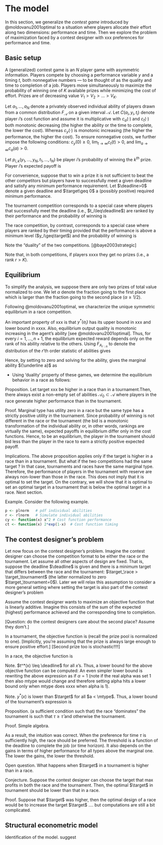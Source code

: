 

The model
=========

In this section, we generalize the _contest game_ introduced by @moldovanu2001optimal to a situation where players allocate their effort along two dimensions: performance and time. Then we explore the problem of maximization faced by a contest designer with xxx preferences for performance and time.

Basic setup
------------

A (generalized) contest game is an $N$ player game with asymmetric information. Players compete by choosing a performance variable $y$ and a timing $t$, both nonnegative numbers --- to be thought of as the quality and time to completion of a job. Players move simultaneously to maximize the probability of winning one of $K$ available prizes while minimizing the cost of effort. Prizes are of decreasing value $V_1>V_2>...>V_K$.

Let $a_1, ..., a_N$ denote a privately observed individual ability of players drawn from a common distribution $F_{\mathcal{A}}$ on a given interval $\mathcal{A}$.  Let $C(a_i, y_i, t_i)$ denote player $i$'s cost function and assume it is multiplicative 
\begin{equation}
  C(a_i, y_i, t_i) = c_a(a_i) c_y(y_i) c_t(t_i)
\end{equation}
with $c_a(\cdot)$ and $c_t(\cdot)$ both monotonic decreasing (the higher the ability or the time to complete, the lower the cost). Whereas $c_{y}(\cdot)$ is monotonic increasing (the higher the performance, the higher the cost). To ensure nonnegative costs, we further impose the following conditions: $c_{y}(0)\geq 0$, $\lim_{t\rightarrow \infty}c_{t}(t)>0$, and $\lim_{a\rightarrow \infty}c_{a}(a)>0$.

Let $p_{i, k}(y_1,..., y_N, t_1, ..., t_N)$ be player $i$'s probability of winning the $k^{th}$ prize. Player $i$'s expected payoff is

\begin{equation}
  \label{expected payoff}
  \pi_i = \sum_{k=1}^{K} p_{i, k}(y_1,..., y_N, t_1, ..., t_N) V_k - C(a_i, y_i, t_i). 
\end{equation}


For convenience, suppose that to win a prize it is not sufficient to beat the other competitors but players have to successfully meet a given deadline and satisfy any minimum performance requirement. Let $\deadline>0$ denote a given deadline and $\target\geq 0$ a (possibly positive) required minimum performance. 

<!--
The goal for each player is If the timing is above a given deadline $d>0$ or the performance is below a certain level $q>0$, the player gets zero utility. Otherwise, the player is given a rank based on his performance and timing. 
 A contest is xxxx. Ranked . 
-->

The tournament competition corresponds to a special case where players that successfully meet the deadline (i.e., $t_i\leq\deadline$) are ranked by their performance and the probability of winning is
\begin{equation}
  xxxx.
\end{equation}

<!-- In a tournament, the agent having achieved the highest output quality within the deadline gets the first prize, the agent having achieved the second highest output quality gets the second prize, and so on. In a race, by contrast, the first agent to achieve an output quality of at least ${\bar y}$ within the deadline wins the first prize, the second to achieve the same target gets the second prize, and so on. -->

<!-- 
\begin{definition}
Let xxx denote the $N-1-k$ order statistic. A tournament is a contest game where the probability of winning the $k^{th}$ prize is 
\begin{equation}
  p_{k} = \Pr(y_i=xxxx\text{ and }t_i\leq \bar{t}). 
\end{equation}
\end{definition}
 -->

The race competition, by contrast, corresponds to a special case where players are ranked by their timing provided that the performance is above a minimum level ($y_i\geq\target$) and the probability of winning is 
\begin{equation}
  \label{probability in a race}
  xxxx.
\end{equation}


Note the "duality" of the two competitions. [@baye2003strategic]

Note that, in both competitions, if players xxxx they get no prizes (i.e., a rank $r > K$). 


Equilibrium
-------------

To simplify the analysis, we suppose there are only two prizes of total value normalized to one. We let $\alpha$ denote the fraction going to the first place which is larger than the fraction going to the second place ($\alpha\geq1/2$).

Following @moldovanu2001optimal, we characterize the unique symmetric equilibrium in a race competition. 

\begin{proposition}
Player $i$'s optimal performance $y^*(a_i)$ is equal to the minimum requirement $\target$ and the optimal timing $t^*(a_i)$ is given by
\begin{equation} 
  \label{eq: optimal time race}
  \ctime^{-1}\left[\ctime(\deadline) + \frac{1}{\cscore(\target)}\left(\alpha \int_{a_i}^{\infty} ... dz   + (1-\alpha) \int_{a_i}^{\infty} ...  dz\right)\right]
  \quad \text{if }\ability\geq\marginaltype, 
\end{equation}
and is equal to zero otherwise. 
\end{proposition}

\begin{shaded}
\begin{proof}
Consider player $i$'s choice and suppose that the other $N-1$ players use the equilibrium strategy stated in the proposition. Let $\phi=t^{-1}$ denote the inverse of the optimal bidding function. Player $i$'s best response is a timing $t_i$ and performance $y_i$ that maximize the expected payoffs \eqref{expected payoff} given the other players' equilibrium. 

Any $y_i > \target$ or $0<y_i<\target$ will raise costs while leaving unchanged the probability of winning. Thus, the choice of $y_i$ is binary. Either $y_i=0$ (with $t_i=\deadline$ by convention) or $y_i= \target$.

Suppose $y_i=\target$. The optimal $t_i$ maximizes the expected payoffs. To compute the expected payoff we use the following notation. For any sequence of variables $x_1, ..., x_{N-1}$,  let $x_{(1:N-1)}, ..., x_{(N-1:N-1)}$ denote the $N-1$ order statistics of the $x$'s, and let $F^x_{(1:N-1)}, ..., F^x_{(N-1:N-1)}$ be the corresponding distribution function. Then the probability of winning a prize \eqref{probability in a race} becomes:
\begin{align} \label{prob 1}
  p_{i, 1}(y_1,..., y_N; t_1,..., t_N)
    & = \Pr(t_i \leq t_{(1:N-1)}) \nonumber\\
    & = \Pr(t_i \leq t^*(a_{(1:N-1)})) \nonumber\\
    & = \Pr(\phi(t_i) \geq a_{(1:N-1)}) \nonumber\\
    & = F^a_{(1:N-1)}(\phi(t_i)).
\end{align}
\begin{align} \label{prob 2}
  p_{i, 2}(y_1,..., y_N; t_1,..., t_N) 
    & = \Pr(t_{(1:N-1)} < t_i \leq t_{(2:N-1)})  \nonumber\\
    & = \Pr(t_i\leq t_{(1:N-1)}\mid t_{(1:N-1)}<t_i) \Pr(t_{(1:N-1)} < t_i) \nonumber\\
    & = \Pr(\phi(t_i)\geq a_{(1:N-1)} \mid a_{(1:N-1)} > \phi(t_i)) \Pr(a_{(1:N-1)} > \phi(t_i)) \nonumber\\
    & \text{(using the independence of individual abilities)}\nonumber\\
    & = F^a_{(1:N-2)}(\phi(t_i))\left[1 - F^a_{(1:N-1)}(\phi(t_i))\right].
\end{align}
Using \eqref{prob 1} and \eqref{prob 2} with \eqref{expected payoff}, player $i$'s expected payoff is (to simplify notation, we drop the index $a$ on the distribution of the order statistics of the individual abilities)
\begin{align}
  \alpha F_{(1:N-1)}(\phi(t_i)) 
  + (1-\alpha) F_{(1:N-2)}(\phi(t_i))\left[1 - F_{(1:N-1)}(\phi(t_i))\right]
  - \costs.
\end{align}
The first order condition for a maximum \citep[see][]{moldovanu2001optimal} is
\begin{align} \label{foc0}
  0 = & \alpha F_{(1:N-1)}^{\prime}(\phi) \phi^{\prime} + \nonumber\\
    & + (1-\alpha)\phi^{\prime}\left\{
        \left[1 - F_{(1:N-1)}(\phi)\right]F_{(1:N-2)}^{\prime}(\phi)
        + F_{(1:N-1)}^{\prime}(\phi) F_{(1:N-2)}(\phi)\right\} + \nonumber\\
    & - c_{a}(a) c_{y}(\target) c_{t}^{\prime}(t_i).
\end{align}
Using $\phi^\prime =  1 / t^{*\prime}(\phi)$ and the equilibrium $\phi(t_i) = \phi(t^*(a_i)) = a_i$, leads to
\begin{align} \label{foc}
  c_{t}^{\prime}(t^{*}(a_i)) t^{*\prime}(a_i) 
      & = \frac{\alpha}{c_{a}(a) c_{y}(\target)} F_{(1:N-1)}^{\prime}(a_i)
        + \frac{(1-\alpha)}{c_{a}(a) c_{y}(\target)}\times \nonumber\\
      & \times\left\{\left[1 - F_{(1:N-1)}(a_i)\right]F_{(1:N-2)}^{\prime}(a_i)
        + F_{(1:N-1)}^{\prime}(a_i) F_{(1:N-2)}(a_i)\right\}.
\end{align}
This gives a differential equation with boundary conditions $t^*(\mtype) = \deadline$. 
Integrating both sides and using the integration rule $\int h(g(x)) g^\prime(x) dx = H(g(x)) + A$ (where $H(\cdot)$ is the antiderivative of $h(\cdot)$ and $A$ is an arbitrary constant) leads to
\begin{align} \label{foc}
  c_{t}(t^{*}(a_i))
      & = A + \frac{\alpha}{c_{y}(\target)} \int A(x) dx
        + \frac{(1-\alpha)}{c_{y}(\target)} \int B(x) dx
\end{align}
where 
\[
  A(x) = \frac{1}{c_{a}(x)} F_{(1:N-1)}^{\prime}(x)
\]
and
\[
  B(x) = \frac{1}{c_{a}(x)} \left\{
      \left[1- F_{(1:N-1)}(x)\right]F_{(1:N-2)}^{\prime}(x)
      + F_{(1:N-1)}^{\prime}(x) F_{(1:N-2)}(x)
    \right\}.
\]
Then we pin down the marginal type $\mtype$ by imposing the zero profit condition
%Now we need to show that this is greater than zero (the payoff obtained by setting $y^*=0$). That is:
\begin{align}
  \pi_i = & \alpha \left[1 - F_{(1:N-1)}(\mtype)\right] 
      + (1-\alpha) \left[1- F_{(1:N-2)}(\mtype)\right]F_{(1:N-1)}(\mtype) + \nonumber\\
    & - c_y(\target) c_a(\mtype) c_{t}(\deadline) = 0.
\end{align}
[Correction: it is not 1:N-1 but N-1:N-1]

Clearly, when $\marginaltype$ goes to infinity (costs go to zero), the probability that the N-1'th order statistics will be higher then xxx becomes zero. Hence, the payoff becomes $\alpha \geq 0$. If instead $\marginaltype$ goes to zero, then payoffs are negative. Hence, there is alpha in the middle... (need to show it is concave). 
\end{proof}
\end{shaded}


<!-- 
We provide here the symmetric equilibrium with one prize and $n>2$
agents. In appendix XXX, we provide a general formula for $k>2$ prizes.
Let $y_{1:n} < y_{2:n} < ... < y_{n:n}$ denote the order statistics of
the $y_j$’s for every $j\neq i$ and let ${F_{Y_{r:n}}}(\cdot)$ and
${f_{Y_{r:n}}}(\cdot)$ denote the corresponding distribution and density
for the $r$’th order statistic.
 -->

An important property of xxx is that $y^*(a_i)$ has its upper bound in xxx and
lower bound in xxxx. Also, equilibrium output quality is monotonic
increasing in the agent’s ability [see @moldovanu2001optimal]. Thus, for
every $i=1, ..., n+1$, the equilibrium expected reward depends only on
the rank of his ability relative to the others. Using ${F_{A_{r:n}}}$ to
denote the distribution of the $r$’th order statistic of abilities gives

\begin{equation} \label{equilibrium payoffs tournament}
  {F_{A_{n:n}}}(a_i) V_1  - C(y_i^*, d, a_i).
\end{equation}

Hence, by setting to zero and solving for the ability, gives the
marginal ability ${\underline a}$ as

\begin{equation}
  {\underline a}= h(n, V, F_A, C, d).
\end{equation}

- Using 'duality' property of these games, we determine the equilibrium behavior in a race as follows: 

\begin{proposition}
  Equilibrium behavior in a race is XXXX
\end{proposition}

Proposition. Let target xxx be higher in a race than in a tournament.Then, there always exist a non-empty set of abilities $\mathcal A_0 \subset \mathcal A$ where players in the race generate higher performance than in the tournament.  

Proof. Marginal type has utility zero in a race but the same type has a strictly positive utility in the tournament. Since probability of winning is not different in the race or the tournament (the bid is a monotonic transformation of the individual ability or, in other words, rankings are virtually the same), expected payoffs in equilibrium differ only in the cost functions. Hence, to be an equilibrium, the player in the tournament should bid less than the player in the race to earn a strictly positive expected payoff. 


Implications. The above proposition applies only if the target is higher in a race than in a tournament. But what if the two competitions had the same target ? In that case, tournaments and races have the same marginal type. Therefore, the performance of players in the tournament with reserve are always non-lower than those in the race. This does not imply that it is optimal to set the target. On the contrary, we will show that it is optimal to set an optimal target in a tournament that is below the optimal target in a race. Next section.  


Example. Consider the following example. 

```r
p <- plnorm   # pdf individual abilities 
r <- rlnorm   # Simulate individual abilities
cy <- function(x) x^2 # Cost function performance
ct <- function(x) 2*exp(1-x)  # Cost function timing 
```




The contest designer's problem
---------------------------

Let now focus on the contest designer's problem. Imagine the contest designer can choose the competition format to be either the race or the tournament. Let assume all other aspects of design are fixed. That is, suppose the deadline $\deadline$ is given and there is a minimum target that differs between the race and the tournament: $\target_\race > \target_\tournament$ (the latter normalized to zero $\target_\tournament=0$). Later we will relax this assumption to consider a more general setting where setting the target is also part of the contest designer's problem

Assume the contest designer wants to maximize an objective function that is linearly additive. Imagine this consists of the sum of the expected (highest) performance achieved and the corresponding time to completion. 

[Question: do the contest designers care about the second place? Assume they dom't.]

In a tournament, the objective function is
\begin{align}
R_\tournament & = \Pr(t_{(1:N)}\leq \deadline) \left\{\int_{a\in\mathcal A} y^*(x \mid t_{(1:N)}\leq \deadline) dF_{N:N}(x) - \tau \deadline - 1 \right\} \nonumber\\
  & = \int y^*(x) dF_{N:N}(x) - \tau \deadline - 1. 
\end{align}
(recall the prize pool is normalized to one). [Implicitly, you're assuming that the prize is always large enough to ensure positive effort.] [Second prize too is stochastic!!!!]

In a race, the objective function is
\begin{align}
R_\race & =  
  \Pr(a_{(N)}\geq \mtype) \left\{\target - \alpha -
  \Pr(a_{(N-1)}\geq \mtype) (1-\alpha) \right\}
  - \tau \int_{\mtype}^{\infty} t^*(x) dF_{N:N}(x) \nonumber\\
  & = [1-F_{N:N}(\mtype)] \left\{\target - \alpha -
  [1-F_{N-1:N}(\mtype)] (1 - \alpha) \right\}
  - \tau \int_{\mtype}^{\infty} t^*(x) dF_{N:N}(x).
\end{align}


Note. $t^*(x) \leq \deadline$ for all $x$'s. Thus, a lower bound for the above objective function can be computed: 
\begin{align}
\underline {R_\race} & = 
  [1-F_{N:N}(\mtype)] \left\{\target - \alpha -
  [1-F_{N-1:N}(\mtype)] (1 - \alpha) - \tau \deadline\right\}
\end{align}
An even simpler lower bound is rewriting the above expression as if $\alpha=1$ (note if the real alpha was set 1 then also mtype would change and therefore setting alpha hits a lower bound only when mtype does xxxx  when alpha is 1). 
 
Note. $y^*(x)$ is lower than $\target$ for all $a < \mtype$. Thus, a lower bound of the tournament's expression is
\begin{align}
\overline {R_\tournament} & = 
  [1-F_{N:N}(\mtype)] \target + \int_{\mtype}^\infty y^*(x) dF_{N:N}(x) 
  - \tau \deadline - 1. 
\end{align}

Proposition.  (a sufficient condition such that) the race "dominates" the tournament is such that $\tau \geq \hat \tau$ and otherwise the tournament.


Proof. Simple algebra.
\begin{align}
  \underline {R_\race} \geq & \overline {R_\tournament} \nonumber\\
  [1-F_{N:N}(\mtype)] (\target - 1 - \tau \deadline) \geq &
  [1-F_{N:N}(\mtype)] \target + \int_{\mtype}^\infty y^*(x) dF_{N:N}(x) 
  - \tau \deadline - 1 \nonumber\\
  - [1-F_{N:N}(\mtype)] (\tau\deadline + 1) \geq &
  \int_{\mtype}^\infty y^*(x) dF_{N:N}(x) 
  - (\tau \deadline + 1) \nonumber\\
  F_{N:N}(\mtype) (\tau \deadline + 1) \geq &
  \int_{\mtype}^\infty y^*(x) dF_{N:N}(x) \nonumber\\
  \tau \geq & 
    \left[
      \frac{\int_{\mtype}^\infty y^*(x) dF_{N:N}(x)}{F_{N:N}(\mtype)} -1 
    \right] \frac{1}{\deadline}
\end{align}

As a result, the intuition was correct. When the preference for time $\tau$ is sufficiently high, the race should be preferred. The threshold is a function of the deadline to complete the job (or time horizon). It also depends on the gains in terms of higher performance for all types above the marginal one. The lower the gains, the lower the threshold. 


Open question. What happens when $\target$ in a tournament is higher than in a race. 

Conjecture. Suppose the contest designer can choose the target that max profits in both the race and the tournament. Then, the optimal $\target$ in tournament should be lower than that in a race. 

Proof. Suppose that $\target$ was higher, then the optimal design of a race would be to increase the target $\target$ .... but computations are still a bit complicated. 




Structural econometric model
----------------------------


Identification of the model. suggest
